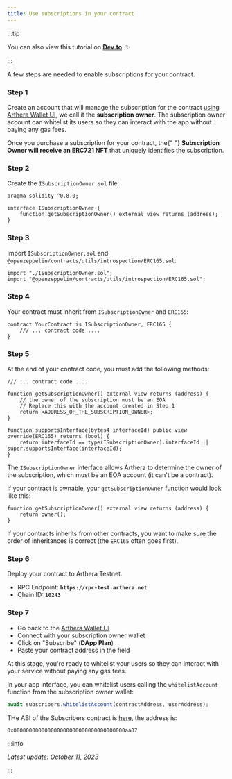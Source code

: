 ```yaml
---
title: Use subscriptions in your contract
---
```


:::tip

You can also view this tutorial on [**Dev.to**](https://dev.to/julienbrg/how-to-add-arthera-subscriptions-to-your-solidity-contracts-43do). :sparkles:

:::


A few steps are needed to enable subscriptions for your contract.

### Step 1

Create an account that will manage the subscription for the contract [using Arthera Wallet UI](https://wallet-test-v2.arthera.net), we call it the **subscription owner**. The subscription owner account can whitelist its users so they can interact with the app without paying any gas fees.

<Alert severity="info">
  Once you purchase a subscription for your contract, the{" "}
  <strong>Subscription Owner will receive an ERC721 NFT</strong> that uniquely
  identifies the subscription.
</Alert>
<br />

### Step 2

Create the `ISubscriptionOwner.sol` file:

```solidity
pragma solidity ^0.8.0;

interface ISubscriptionOwner {
    function getSubscriptionOwner() external view returns (address);
}
```

### Step 3

Import `ISubscriptionOwner.sol` and `@openzeppelin/contracts/utils/introspection/ERC165.sol`:

```solidity
import "./ISubscriptionOwner.sol";
import "@openzeppelin/contracts/utils/introspection/ERC165.sol";
```

### Step 4

Your contract must inherit from `ISubscriptionOwner` and `ERC165`:

```solidity
contract YourContract is ISubscriptionOwner, ERC165 {
    /// ... contract code ....
}
```

### Step 5

At the end of your contract code, you must add the following methods:

```solidity
/// ... contract code ....

function getSubscriptionOwner() external view returns (address) {
    // the owner of the subscription must be an EOA
    // Replace this with the account created in Step 1
    return <ADDRESS_OF_THE_SUBSCRIPTION_OWNER>;
}

function supportsInterface(bytes4 interfaceId) public view override(ERC165) returns (bool) {
    return interfaceId == type(ISubscriptionOwner).interfaceId || super.supportsInterface(interfaceId);
}
```

The `ISubscriptionOwner` interface allows Arthera to determine the owner of the subscription, which must be an EOA account (it can't be a contract).

If your contract is ownable, your `getSubscriptionOwner` function would look like this:

```solidity
function getSubscriptionOwner() external view returns (address) {
    return owner();
}
```

If your contracts inherits from other contracts, you want to make sure the order of inheritances is correct (the `ERC165` often goes first).

### Step 6

Deploy your contract to Arthera Testnet.

- RPC Endpoint: **`https://rpc-test.arthera.net`**
- Chain ID: **`10243`**

### Step 7

- Go back to the [Arthera Wallet UI](https://wallet-test-v2.arthera.net)
- Connect with your subscription owner wallet
- Click on "Subscribe" (**DApp Plan**)
- Paste your contract address in the field

At this stage, you're ready to whitelist your users so they can interact with your service without paying any gas fees.

In your app interface, you can whitelist users calling the `whitelistAccount` function from the subscription owner wallet:

```js
await subscribers.whitelistAccount(contractAddress, userAddress);
```

THe ABI of the Subscribers contract is [here](https://github.com/w3hc/imnotlate-ui/blob/main/src/pages/index.tsx#L56-L1788), the address is:

```
0x000000000000000000000000000000000000aa07
```

:::info

_Latest update: [October 11, 2023](https://github.com/artheranet/arthera-docs)_

:::

